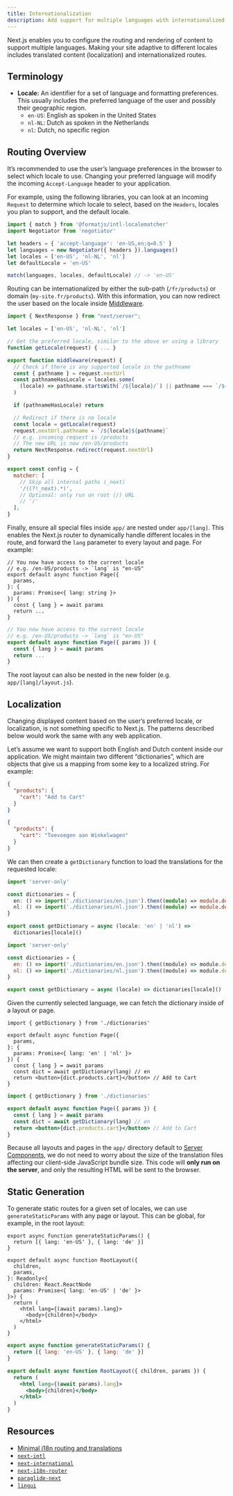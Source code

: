 ```yaml
---
title: Internationalization
description: Add support for multiple languages with internationalized routing and localized content.
---
```


Next.js enables you to configure the routing and rendering of content to support multiple languages. Making your site adaptive to different locales includes translated content (localization) and internationalized routes.

## Terminology

- **Locale:** An identifier for a set of language and formatting preferences. This usually includes the preferred language of the user and possibly their geographic region.
  - `en-US`: English as spoken in the United States
  - `nl-NL`: Dutch as spoken in the Netherlands
  - `nl`: Dutch, no specific region

## Routing Overview

It’s recommended to use the user’s language preferences in the browser to select which locale to use. Changing your preferred language will modify the incoming `Accept-Language` header to your application.

For example, using the following libraries, you can look at an incoming `Request` to determine which locale to select, based on the `Headers`, locales you plan to support, and the default locale.

```js filename="middleware.js"
import { match } from '@formatjs/intl-localematcher'
import Negotiator from 'negotiator'

let headers = { 'accept-language': 'en-US,en;q=0.5' }
let languages = new Negotiator({ headers }).languages()
let locales = ['en-US', 'nl-NL', 'nl']
let defaultLocale = 'en-US'

match(languages, locales, defaultLocale) // -> 'en-US'
```

Routing can be internationalized by either the sub-path (`/fr/products`) or domain (`my-site.fr/products`). With this information, you can now redirect the user based on the locale inside [Middleware](/docs/app/building-your-application/routing/middleware).

```js filename="middleware.js"
import { NextResponse } from "next/server";

let locales = ['en-US', 'nl-NL', 'nl']

// Get the preferred locale, similar to the above or using a library
function getLocale(request) { ... }

export function middleware(request) {
  // Check if there is any supported locale in the pathname
  const { pathname } = request.nextUrl
  const pathnameHasLocale = locales.some(
    (locale) => pathname.startsWith(`/${locale}/`) || pathname === `/${locale}`
  )

  if (pathnameHasLocale) return

  // Redirect if there is no locale
  const locale = getLocale(request)
  request.nextUrl.pathname = `/${locale}${pathname}`
  // e.g. incoming request is /products
  // The new URL is now /en-US/products
  return NextResponse.redirect(request.nextUrl)
}

export const config = {
  matcher: [
    // Skip all internal paths (_next)
    '/((?!_next).*)',
    // Optional: only run on root (/) URL
    // '/'
  ],
}
```

Finally, ensure all special files inside `app/` are nested under `app/[lang]`. This enables the Next.js router to dynamically handle different locales in the route, and forward the `lang` parameter to every layout and page. For example:

```tsx filename="app/[lang]/page.tsx" switcher
// You now have access to the current locale
// e.g. /en-US/products -> `lang` is "en-US"
export default async function Page({
  params,
}: {
  params: Promise<{ lang: string }>
}) {
  const { lang } = await params
  return ...
}
```

```jsx filename="app/[lang]/page.js" switcher
// You now have access to the current locale
// e.g. /en-US/products -> `lang` is "en-US"
export default async function Page({ params }) {
  const { lang } = await params
  return ...
}
```

The root layout can also be nested in the new folder (e.g. `app/[lang]/layout.js`).

## Localization

Changing displayed content based on the user’s preferred locale, or localization, is not something specific to Next.js. The patterns described below would work the same with any web application.

Let’s assume we want to support both English and Dutch content inside our application. We might maintain two different “dictionaries”, which are objects that give us a mapping from some key to a localized string. For example:

```json filename="dictionaries/en.json"
{
  "products": {
    "cart": "Add to Cart"
  }
}
```

```json filename="dictionaries/nl.json"
{
  "products": {
    "cart": "Toevoegen aan Winkelwagen"
  }
}
```

We can then create a `getDictionary` function to load the translations for the requested locale:

```ts filename="app/[lang]/dictionaries.ts" switcher
import 'server-only'

const dictionaries = {
  en: () => import('./dictionaries/en.json').then((module) => module.default),
  nl: () => import('./dictionaries/nl.json').then((module) => module.default),
}

export const getDictionary = async (locale: 'en' | 'nl') =>
  dictionaries[locale]()
```

```js filename="app/[lang]/dictionaries.js" switcher
import 'server-only'

const dictionaries = {
  en: () => import('./dictionaries/en.json').then((module) => module.default),
  nl: () => import('./dictionaries/nl.json').then((module) => module.default),
}

export const getDictionary = async (locale) => dictionaries[locale]()
```

Given the currently selected language, we can fetch the dictionary inside of a layout or page.

```tsx filename="app/[lang]/page.tsx" switcher
import { getDictionary } from './dictionaries'

export default async function Page({
  params,
}: {
  params: Promise<{ lang: 'en' | 'nl' }>
}) {
  const { lang } = await params
  const dict = await getDictionary(lang) // en
  return <button>{dict.products.cart}</button> // Add to Cart
}
```

```jsx filename="app/[lang]/page.js" switcher
import { getDictionary } from './dictionaries'

export default async function Page({ params }) {
  const { lang } = await params
  const dict = await getDictionary(lang) // en
  return <button>{dict.products.cart}</button> // Add to Cart
}
```

Because all layouts and pages in the `app/` directory default to [Server Components](/docs/app/getting-started/server-and-client-components), we do not need to worry about the size of the translation files affecting our client-side JavaScript bundle size. This code will **only run on the server**, and only the resulting HTML will be sent to the browser.

## Static Generation

To generate static routes for a given set of locales, we can use `generateStaticParams` with any page or layout. This can be global, for example, in the root layout:

```tsx filename="app/[lang]/layout.tsx" switcher
export async function generateStaticParams() {
  return [{ lang: 'en-US' }, { lang: 'de' }]
}

export default async function RootLayout({
  children,
  params,
}: Readonly<{
  children: React.ReactNode
  params: Promise<{ lang: 'en-US' | 'de' }>
}>) {
  return (
    <html lang={(await params).lang}>
      <body>{children}</body>
    </html>
  )
}
```

```jsx filename="app/[lang]/layout.js" switcher
export async function generateStaticParams() {
  return [{ lang: 'en-US' }, { lang: 'de' }]
}

export default async function RootLayout({ children, params }) {
  return (
    <html lang={(await params).lang}>
      <body>{children}</body>
    </html>
  )
}
```

## Resources

- [Minimal i18n routing and translations](https://github.com/vercel/next.js/tree/canary/examples/i18n-routing)
- [`next-intl`](https://next-intl.dev)
- [`next-international`](https://github.com/QuiiBz/next-international)
- [`next-i18n-router`](https://github.com/i18nexus/next-i18n-router)
- [`paraglide-next`](https://inlang.com/m/osslbuzt/paraglide-next-i18n)
- [`lingui`](https://lingui.dev)
